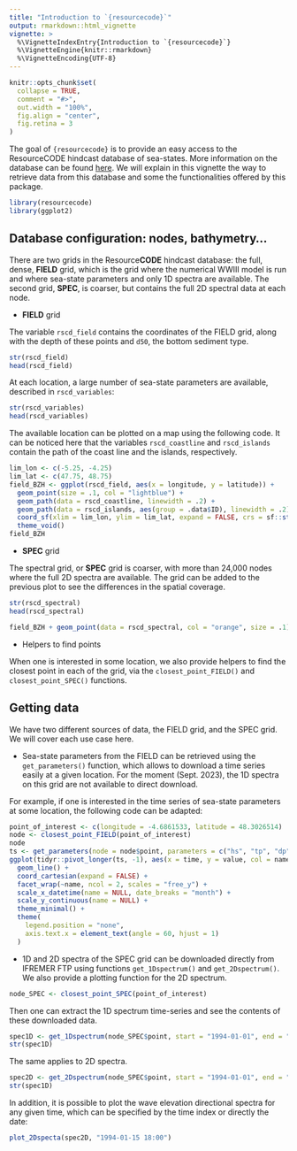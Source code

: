 ```yaml
---
title: "Introduction to `{resourcecode}`"
output: rmarkdown::html_vignette
vignette: >
  %\VignetteIndexEntry{Introduction to `{resourcecode}`}
  %\VignetteEngine{knitr::rmarkdown}
  %\VignetteEncoding{UTF-8}
---
```


```r
knitr::opts_chunk$set(
  collapse = TRUE,
  comment = "#>",
  out.width = "100%",
  fig.align = "center",
  fig.retina = 3
)
```

The goal of `{resourcecode}` is to provide an easy access to the ResourceCODE hindcast database of sea-states. More information on the database can be found [here](https://resourcecode.ifremer.fr). We will explain in this vignette the way to retrieve data from this database and some the functionalities offered by this package.

```r
library(resourcecode)
library(ggplot2)
```

## Database configuration: nodes, bathymetry...

There are two grids in the Resource**CODE** hindcast database: the full, dense, **FIELD** grid, which is the grid where the numerical WWIII model is run and where sea-state parameters and only 1D spectra are available. The second grid, **SPEC**, is coarser, but contains the full 2D spectral data at each node.

- **FIELD** grid

The variable `rscd_field` contains the coordinates of the FIELD grid, along with the depth of these points and `d50`, the bottom sediment type. 

```r
str(rscd_field)
head(rscd_field)
```

At each location, a large number of sea-state parameters are available, described in `rscd_variables`:

```r
str(rscd_variables)
head(rscd_variables)
```

The available location can be plotted on a map using the following code. It can be noticed here that the variables `rscd_coastline` and `rscd_islands` contain the path of the coast line and the islands, respectively.

```r
lim_lon <- c(-5.25, -4.25)
lim_lat <- c(47.75, 48.75)
field_BZH <- ggplot(rscd_field, aes(x = longitude, y = latitude)) +
  geom_point(size = .1, col = "lightblue") +
  geom_path(data = rscd_coastline, linewidth = .2) +
  geom_path(data = rscd_islands, aes(group = .data$ID), linewidth = .2) +
  coord_sf(xlim = lim_lon, ylim = lim_lat, expand = FALSE, crs = sf::st_crs(4326)) +
  theme_void()
field_BZH
```

- **SPEC** grid

The spectral grid, or **SPEC** grid is coarser, with more than 24,000 nodes where the full 2D spectra are available. The grid can be added to the previous plot to see the differences in the spatial coverage.

```r
str(rscd_spectral)
head(rscd_spectral)
```


```r
field_BZH + geom_point(data = rscd_spectral, col = "orange", size = .1)
```

- Helpers to find points

When one is interested in some location, we also provide helpers to find the closest point in each of the grid, via the `closest_point_FIELD()` and `closest_point_SPEC()` functions.

## Getting data

We have two different sources of data, the FIELD grid, and the SPEC grid. We will cover each use case here.

- Sea-state parameters from the FIELD can be retrieved using the `get_parameters()` function, which allows to download a time series easily at a given location. For the moment (Sept. 2023), the 1D spectra on this grid are not available to direct download.

For example, if one is interested in the time series of sea-state parameters at some location, the following code can be adapted:

```r
point_of_interest <- c(longitude = -4.6861533, latitude = 48.3026514)
node <- closest_point_FIELD(point_of_interest)
node
ts <- get_parameters(node = node$point, parameters = c("hs", "tp", "dp", "cge"))
ggplot(tidyr::pivot_longer(ts, -1), aes(x = time, y = value, col = name)) +
  geom_line() +
  coord_cartesian(expand = FALSE) +
  facet_wrap(~name, ncol = 2, scales = "free_y") +
  scale_x_datetime(name = NULL, date_breaks = "month") +
  scale_y_continuous(name = NULL) +
  theme_minimal() +
  theme(
    legend.position = "none",
    axis.text.x = element_text(angle = 60, hjust = 1)
  )
```

- 1D and 2D spectra of the SPEC grid can be downloaded directly from IFREMER FTP using functions `get_1Dspectrum()` and `get_2Dspectrum()`. We also provide a plotting function for the 2D spectrum.

```r
node_SPEC <- closest_point_SPEC(point_of_interest)
```

Then one can extract the 1D spectrum time-series and see the contents of these downloaded data.

```r
spec1D <- get_1Dspectrum(node_SPEC$point, start = "1994-01-01", end = "1994-02-28")
str(spec1D)
```

The same applies to 2D spectra.

```r
spec2D <- get_2Dspectrum(node_SPEC$point, start = "1994-01-01", end = "1994-02-28")
str(spec1D)
```

In addition, it is possible to plot the wave elevation directional spectra for any given time, which can be specified by the time index or directly the date:

```r
plot_2Dspecta(spec2D, "1994-01-15 18:00")
```


